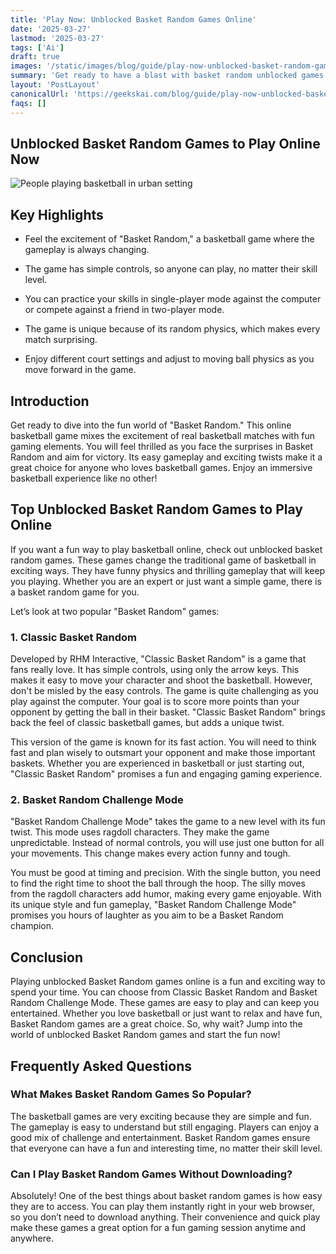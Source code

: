 ```yaml
---
title: 'Play Now: Unblocked Basket Random Games Online'
date: '2025-03-27'
lastmod: '2025-03-27'
tags: ['Ai']
draft: true
images: '/static/images/blog/guide/play-now-unblocked-basket-random-games-online.png'
summary: 'Get ready to have a blast with basket random unblocked games available online. Start playing now for endless entertainment!'
layout: 'PostLayout'
canonicalUrl: 'https://geekskai.com/blog/guide/play-now-unblocked-basket-random-games-online/'
faqs: []
---
```


## Unblocked Basket Random Games to Play Online Now

![People playing basketball in urban setting](/static/images/blog/guide/play-now-unblocked-basket-random-games-online.png)

## Key Highlights

- Feel the excitement of "Basket Random," a basketball game where the gameplay is always changing.

- The game has simple controls, so anyone can play, no matter their skill level.

- You can practice your skills in single-player mode against the computer or compete against a friend in two-player mode.

- The game is unique because of its random physics, which makes every match surprising.

- Enjoy different court settings and adjust to moving ball physics as you move forward in the game.

## Introduction

Get ready to dive into the fun world of "Basket Random." This online basketball game mixes the excitement of real basketball matches with fun gaming elements. You will feel thrilled as you face the surprises in Basket Random and aim for victory. Its easy gameplay and exciting twists make it a great choice for anyone who loves basketball games. Enjoy an immersive basketball experience like no other!

## Top Unblocked Basket Random Games to Play Online

If you want a fun way to play basketball online, check out unblocked basket random games. These games change the traditional game of basketball in exciting ways. They have funny physics and thrilling gameplay that will keep you playing. Whether you are an expert or just want a simple game, there is a basket random game for you.

Let’s look at two popular "Basket Random" games:

### 1\. Classic Basket Random

Developed by RHM Interactive, "Classic Basket Random" is a game that fans really love. It has simple controls, using only the arrow keys. This makes it easy to move your character and shoot the basketball. However, don't be misled by the easy controls. The game is quite challenging as you play against the computer. Your goal is to score more points than your opponent by getting the ball in their basket. "Classic Basket Random" brings back the feel of classic basketball games, but adds a unique twist.

This version of the game is known for its fast action. You will need to think fast and plan wisely to outsmart your opponent and make those important baskets. Whether you are experienced in basketball or just starting out, "Classic Basket Random" promises a fun and engaging gaming experience.

### 2\. Basket Random Challenge Mode

"Basket Random Challenge Mode" takes the game to a new level with its fun twist. This mode uses ragdoll characters. They make the game unpredictable. Instead of normal controls, you will use just one button for all your movements. This change makes every action funny and tough.

You must be good at timing and precision. With the single button, you need to find the right time to shoot the ball through the hoop. The silly moves from the ragdoll characters add humor, making every game enjoyable. With its unique style and fun gameplay, "Basket Random Challenge Mode" promises you hours of laughter as you aim to be a Basket Random champion.

## Conclusion

Playing unblocked Basket Random games online is a fun and exciting way to spend your time. You can choose from Classic Basket Random and Basket Random Challenge Mode. These games are easy to play and can keep you entertained. Whether you love basketball or just want to relax and have fun, Basket Random games are a great choice. So, why wait? Jump into the world of unblocked Basket Random games and start the fun now!

## Frequently Asked Questions

### What Makes Basket Random Games So Popular?

The basketball games are very exciting because they are simple and fun. The gameplay is easy to understand but still engaging. Players can enjoy a good mix of challenge and entertainment. Basket Random games ensure that everyone can have a fun and interesting time, no matter their skill level.

### Can I Play Basket Random Games Without Downloading?

Absolutely! One of the best things about basket random games is how easy they are to access. You can play them instantly right in your web browser, so you don’t need to download anything. Their convenience and quick play make these games a great option for a fun gaming session anytime and anywhere.
